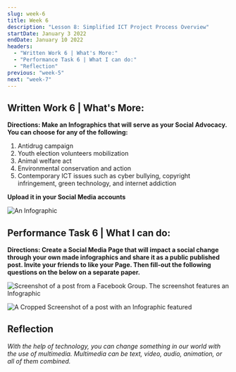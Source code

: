 ```yaml
---
slug: week-6
title: Week 6
description: "Lesson 8: Simplified ICT Project Process Overview"
startDate: January 3 2022
endDate: January 10 2022
headers:
  - "Written Work 6 | What's More:"
  - "Performance Task 6 | What I can do:"
  - "Reflection"
previous: "week-5"
next: "week-7"
---
```


## Written Work 6 | What's More:

**Directions: Make an Infographics that will serve as your Social Advocacy. You can choose for any of the following:**

1. Antidrug campaign
1. Youth election volunteers mobilization
1. Animal welfare act
1. Environmental conservation and action
1. Contemporary ICT issues such as cyber bullying, copyright infringement, green technology, and internet addiction

**Upload it in your Social Media accounts**

![An Infographic](/images/W6-1.png)

## Performance Task 6 | What I can do:

**Directions: Create a Social Media Page that will impact a social change through your own made infographics and share it as a public published post. Invite your friends to like your Page. Then fill-out the following questions on the below on a separate paper.**

![Screenshot of a post from a Facebook Group. The screenshot features an Infographic](/images/W6-2.png)

![A Cropped Screenshot of a post with an Infographic featured](/images/W6-3.png)

## Reflection

_With the help of technology, you can change something in our world with the use of multimedia. Multimedia can be text, video, audio, animation, or all of them combined._